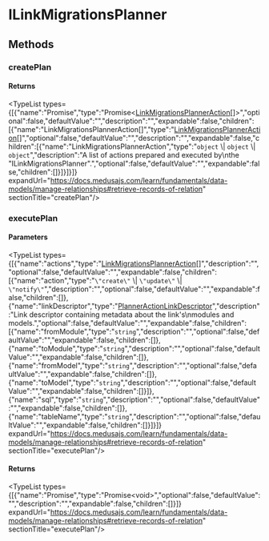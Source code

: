 
# ILinkMigrationsPlanner

## Methods

### createPlan

#### Returns

<TypeList types={[{"name":"Promise","type":"Promise&#60;[LinkMigrationsPlannerAction](../../types/types.LinkMigrationsPlannerAction/page.mdx)[]&#62;","optional":false,"defaultValue":"","description":"","expandable":false,"children":[{"name":"LinkMigrationsPlannerAction[]","type":"[LinkMigrationsPlannerAction](../../types/types.LinkMigrationsPlannerAction/page.mdx)[]","optional":false,"defaultValue":"","description":"","expandable":false,"children":[{"name":"LinkMigrationsPlannerAction","type":"`object` \\| `object` \\| `object`","description":"A list of actions prepared and executed by\nthe \"ILinkMigrationsPlanner\".","optional":false,"defaultValue":"","expandable":false,"children":[]}]}]}]} expandUrl="https://docs.medusajs.com/learn/fundamentals/data-models/manage-relationships#retrieve-records-of-relation" sectionTitle="createPlan"/>

### executePlan

#### Parameters

<TypeList types={[{"name":"actions","type":"[LinkMigrationsPlannerAction](../../types/types.LinkMigrationsPlannerAction/page.mdx)[]","description":"","optional":false,"defaultValue":"","expandable":false,"children":[{"name":"action","type":"`\"create\"` \\| `\"update\"` \\| `\"notify\"`","description":"","optional":false,"defaultValue":"","expandable":false,"children":[]},{"name":"linkDescriptor","type":"[PlannerActionLinkDescriptor](../../types/types.PlannerActionLinkDescriptor/page.mdx)","description":"Link descriptor containing metadata about the link's\nmodules and models.","optional":false,"defaultValue":"","expandable":false,"children":[{"name":"fromModule","type":"`string`","description":"","optional":false,"defaultValue":"","expandable":false,"children":[]},{"name":"toModule","type":"`string`","description":"","optional":false,"defaultValue":"","expandable":false,"children":[]},{"name":"fromModel","type":"`string`","description":"","optional":false,"defaultValue":"","expandable":false,"children":[]},{"name":"toModel","type":"`string`","description":"","optional":false,"defaultValue":"","expandable":false,"children":[]}]},{"name":"sql","type":"`string`","description":"","optional":false,"defaultValue":"","expandable":false,"children":[]},{"name":"tableName","type":"`string`","description":"","optional":false,"defaultValue":"","expandable":false,"children":[]}]}]} expandUrl="https://docs.medusajs.com/learn/fundamentals/data-models/manage-relationships#retrieve-records-of-relation" sectionTitle="executePlan"/>

#### Returns

<TypeList types={[{"name":"Promise","type":"Promise&#60;void&#62;","optional":false,"defaultValue":"","description":"","expandable":false,"children":[]}]} expandUrl="https://docs.medusajs.com/learn/fundamentals/data-models/manage-relationships#retrieve-records-of-relation" sectionTitle="executePlan"/>
